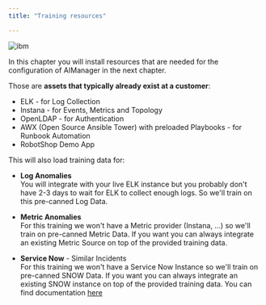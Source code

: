 ```yaml
---
title: "Training resources"

---
```




![ibm](/images/ibm/1_CXk3Ocs_Gizl684EP5YC7Q.png)


In this chapter you will install resources that are needed for the configuration of AIManager in the next chapter.

Those are **assets that typically already exist at a customer**:

* ELK - for Log Collection
* Instana - for Events, Metrics and Topology
* OpenLDAP - for Authentication
* AWX (Open Source Ansible Tower) with preloaded Playbooks - for Runbook Automation
* RobotShop Demo App

This will also load training data for:

* **Log Anomalies**\
	You will integrate with your live ELK instance but you probably don't have 2-3 days to wait for ELK to collect enough logs.
	So we'll train on this pre-canned Log Data.
	
* **Metric Anomalies**\
	For this training we won't have a Metric provider (Instana, ...) so we'll train on pre-canned Metric Data.
	If you want you can always integrate an existing Metric Source on top of the provided training data.
	
* **Service Now** - Similar Incidents\
	For this training we won't have a Service Now Instance so we'll train on pre-canned SNOW Data.
	If you want you can always integrate an existing SNOW instance on top of the provided training data.
	You can find documentation [here](./INTEGRATION_SNOW.md)